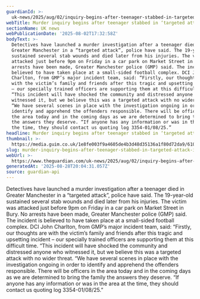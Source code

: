 ```yaml
---
guardianId: >-
  uk-news/2025/aug/02/inquiry-begins-after-teenager-stabbed-in-targeted-attack-in-bury
webTitle: Murder inquiry begins after teenager stabbed in ‘targeted attack’ in Bury
sectionName: UK news
webPublicationDate: '2025-08-02T17:32:58Z'
bodyText: >-
  Detectives have launched a murder investigation after a teenager died in
  Greater Manchester in a “targeted attack”, police have said. The 19-year-old
  sustained several stab wounds and died later from his injuries. The victim was
  attacked just before 9pm on Friday in a car park on Market Street in Bury. No
  arrests have been made, Greater Manchester police (GMP) said. The incident is
  believed to have taken place at a small-sided football complex. DCI John
  Charlton, from GMP’s major incident team, said: “Firstly, our thoughts are
  with the victim’s family and friends after this tragic and upsetting incident
  – our specially trained officers are supporting them at this difficult time.
  “This incident will have shocked the community and distressed anyone who
  witnessed it, but we believe this was a targeted attack with no wider threat.
  “We have several scenes in place with the investigation ongoing in order to
  identify and apprehend the offenders responsible. There will be officers in
  the area today and in the coming days as we are determined to bring the family
  the answers they deserve. “If anyone has any information or was in the area at
  the time, they should contact us quoting log 3354-01/08/25.”
headline: Murder inquiry begins after teenager stabbed in ‘targeted attack’ in Bury
thumbnail: >-
  https://media.guim.co.uk/1e8fe003f9a4605de4b3d48d35136a1f80d72da9/610_20_817_654/500.jpg
slug: murder-inquiry-begins-after-teenager-stabbed-in-targeted-attack-in-bury
webUrl: >-
  https://www.theguardian.com/uk-news/2025/aug/02/inquiry-begins-after-teenager-stabbed-in-targeted-attack-in-bury
generatedAt: '2025-08-28T20:04:31.057Z'
source: guardian-api
---
```

Detectives have launched a murder investigation after a teenager died in Greater Manchester in a “targeted attack”, police have said. The 19-year-old sustained several stab wounds and died later from his injuries. The victim was attacked just before 9pm on Friday in a car park on Market Street in Bury. No arrests have been made, Greater Manchester police (GMP) said. The incident is believed to have taken place at a small-sided football complex. DCI John Charlton, from GMP’s major incident team, said: “Firstly, our thoughts are with the victim’s family and friends after this tragic and upsetting incident – our specially trained officers are supporting them at this difficult time. “This incident will have shocked the community and distressed anyone who witnessed it, but we believe this was a targeted attack with no wider threat. “We have several scenes in place with the investigation ongoing in order to identify and apprehend the offenders responsible. There will be officers in the area today and in the coming days as we are determined to bring the family the answers they deserve. “If anyone has any information or was in the area at the time, they should contact us quoting log 3354-01/08/25.”
